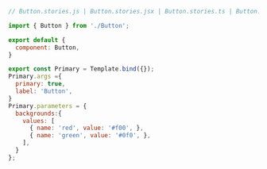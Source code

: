 ```js
// Button.stories.js | Button.stories.jsx | Button.stories.ts | Button.stories.tsx

import { Button } from './Button';

export default {
  component: Button,
}

export const Primary = Template.bind({});
Primary.args ={
  primary: true,
  label: 'Button',
}
Primary.parameters = { 
  backgrounds:{
    values: [
      { name: 'red', value: '#f00', },
      { name: 'green', value: '#0f0', },
    ],
  }
};
```